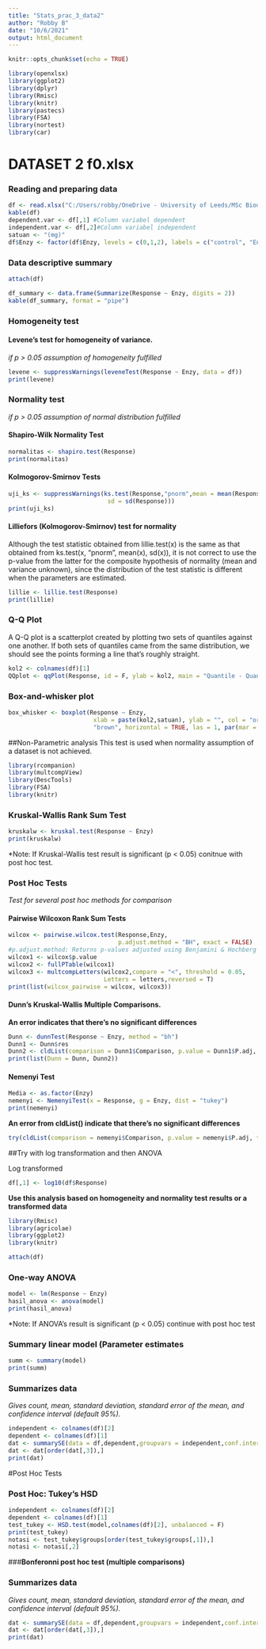 ```yaml
---
title: "Stats_prac_3_data2"
author: "Robby B"
date: "10/6/2021"
output: html_document
---
```


```r
knitr::opts_chunk$set(echo = TRUE)
```

```r
library(openxlsx)
library(ggplot2)
library(dplyr)
library(Rmisc)
library(knitr)
library(pastecs)
library(FSA)
library(nortest)
library(car)

```

# DATASET 2 f0.xlsx

### **Reading and preparing data**
```r
df <- read.xlsx("C:/Users/robby/OneDrive - University of Leeds/MSc Biodiversity and Conservation/BIodiv and Cons skills/Class 4/f0.xlsx")
kable(df)
dependent.var <- df[,1] #Column variabel dependent
independent.var <- df[,2]#Column variabel independent
satuan <- "(mg)"
df$Enzy <- factor(df$Enzy, levels = c(0,1,2), labels = c("control", "Enzyme1", "Enzyme2"))
```

### **Data descriptive summary**
```r
attach(df)
```

```r
df_summary <- data.frame(Summarize(Response ~ Enzy, digits = 2))
kable(df_summary, format = "pipe")
```

### **Homogeneity test**

#### Levene's test for homogeneity of variance.
*if p > 0.05 assumption of homogeneity fulfilled*
```r
levene <- suppressWarnings(leveneTest(Response ~ Enzy, data = df))
print(levene)
```

### **Normality test**
*if p > 0.05 assumption of normal distribution fulfilled*

#### Shapiro-Wilk Normality Test
```r
normalitas <- shapiro.test(Response)
print(normalitas)
```

#### Kolmogorov-Smirnov Tests
```r
uji_ks <- suppressWarnings(ks.test(Response,"pnorm",mean = mean(Response), 
                            sd = sd(Response)))
print(uji_ks)
```

#### Lilliefors (Kolmogorov-Smirnov) test for normality
Although the test statistic obtained from lillie.test(x) is the same as that obtained from ks.test(x, "pnorm", mean(x), sd(x)), it is not correct to use the p-value from the latter for the composite hypothesis of normality (mean and variance unknown), since the distribution of the test statistic is different when the parameters are estimated.

```r
lillie <- lillie.test(Response)
print(lillie)
```

### **Q-Q Plot**
A Q-Q plot is a scatterplot created by plotting two sets of quantiles against one another. If both sets of quantiles came from the same distribution, we should see the points forming a line that’s roughly straight.
```r
kol2 <- colnames(df)[1]
QQplot <- qqPlot(Response, id = F, ylab = kol2, main = "Quantile - Quantile Plot")
```

### **Box-and-whisker plot**
```r
box_whisker <- boxplot(Response ~ Enzy, 
                        xlab = paste(kol2,satuan), ylab = "", col = "orange", border = 
                        "brown", horizontal = TRUE, las = 1, par(mar = c(5,12,1,1), font.axis=2, font.lab=2))
```


##Non-Parametric analysis
This test is used when normality assumption of a dataset is not achieved.

```r
library(rcompanion)
library(multcompView)
library(DescTools)
library(FSA)
library(knitr)
```


### **Kruskal-Wallis Rank Sum Test**
```r
kruskalw <- kruskal.test(Response ~ Enzy)
print(kruskalw)
```

*Note: If Kruskal-Wallis test result is significant (p < 0.05) conitnue with post hoc test.

### **Post Hoc Tests**
*Test for several post hoc methods for comparison*

#### Pairwise Wilcoxon Rank Sum Tests
```r
wilcox <- pairwise.wilcox.test(Response,Enzy,
                               p.adjust.method = "BH", exact = FALSE)
#p.adjust.method: Returns p-values adjusted using Benjamini & Hochberg (1995) method ("BH")
wilcox1 <- wilcox$p.value
wilcox2 <- fullPTable(wilcox1)
wilcox3 <- multcompLetters(wilcox2,compare = "<", threshold = 0.05, 
                           Letters = letters,reversed = T)
print(list(wilcox_pairwise = wilcox, wilcox3))
```


#### Dunn's Kruskal-Wallis Multiple Comparisons.
**An error indicates that there's no significant differences**
```r
Dunn <- dunnTest(Response ~ Enzy, method = "bh")
Dunn1 <- Dunn$res
Dunn2 <- cldList(comparison = Dunn1$Comparison, p.value = Dunn1$P.adj, threshold = 0.05, reversed = T)
print(list(Dunn = Dunn, Dunn2))
```

#### Nemenyi Test
```r
Media <- as.factor(Enzy)
nemenyi <- NemenyiTest(x = Response, g = Enzy, dist = "tukey")
print(nemenyi)
```

**An error from cldList() indicate that there's no significant differences**
```r
try(cldList(comparison = nemenyi$Comparison, p.value = nemenyi$P.adj, threshold = 0.05, reversed = T))
```

##Try with log transformation and then ANOVA

Log transformed
```r
df[,1] <- log10(df$Response)
```

**Use this analysis based on homogeneity and normality test results or a transformed  data**

```r
library(Rmisc)
library(agricolae)
library(ggplot2)
library(knitr)
```

```r
attach(df)
```

### **One-way ANOVA**
```r
model <- lm(Response ~ Enzy)
hasil_anova <- anova(model)
print(hasil_anova)
```

*Note: If ANOVA's result is significant (p < 0.05) continue with post hoc test

### **Summary linear model (Parameter estimates**
```r
summ <- summary(model)
print(summ)
```


### **Summarizes data**
*Gives count, mean, standard deviation, standard error of the mean, and confidence interval (default 95%).*
```r
independent <- colnames(df)[2]
dependent <- colnames(df)[1]
dat <- summarySE(data = df,dependent,groupvars = independent,conf.interval = 0.95)
dat <- dat[order(dat[,3]),]
print(dat)
```

#Post Hoc Tests

### **Post Hoc: Tukey's HSD**
```r
independent <- colnames(df)[2]
dependent <- colnames(df)[1]
test_tukey <- HSD.test(model,colnames(df)[2], unbalanced = F)
print(test_tukey)
notasi <- test_tukey$groups[order(test_tukey$groups[,1]),]
notasi <- notasi[,2]
```

###**Bonferonni post hoc test (multiple comparisons)**

### **Summarizes data**
*Gives count, mean, standard deviation, standard error of the mean, and confidence interval (default 95%).*
```r
dat <- summarySE(data = df,dependent,groupvars = independent,conf.interval = 0.95)
dat <- dat[order(dat[,3]),]
print(dat)
```
